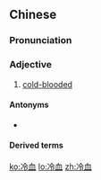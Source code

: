 ==Chinese==
{{zh-forms}}

===Pronunciation===
{{zh-pron
|m=lěng血
|c=laang5 hyut3
|mn=léng-hiat
|cat=a
}}

===Adjective===
{{zh-adj}}

# [[cold-blooded]]

====Antonyms====
* {{zh-l|熱血}}

====Derived terms====
{{zh-der|冷血性}}

[[ko:冷血]]
[[lo:冷血]]
[[zh:冷血]]